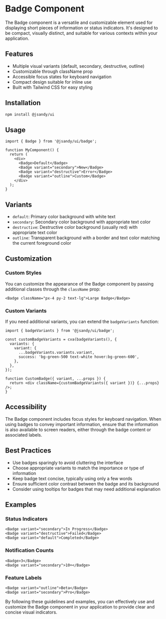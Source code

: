 # Badge Component

The Badge component is a versatile and customizable element used for displaying short pieces of information or status indicators. It's designed to be compact, visually distinct, and suitable for various contexts within your application.

## Features

- Multiple visual variants (default, secondary, destructive, outline)
- Customizable through className prop
- Accessible focus states for keyboard navigation
- Compact design suitable for inline use
- Built with Tailwind CSS for easy styling

## Installation

```bash
npm install @jsandy/ui
```

## Usage

```tsx
import { Badge } from '@jsandy/ui/badge';

function MyComponent() {
  return (
    <div>
      <Badge>Default</Badge>
      <Badge variant="secondary">New</Badge>
      <Badge variant="destructive">Error</Badge>
      <Badge variant="outline">Custom</Badge>
    </div>
  );
}
```

## Variants

- `default`: Primary color background with white text
- `secondary`: Secondary color background with appropriate text color
- `destructive`: Destructive color background (usually red) with appropriate text color
- `outline`: Transparent background with a border and text color matching the current foreground color

## Customization

### Custom Styles

You can customize the appearance of the Badge component by passing additional classes through the `className` prop:

```tsx
<Badge className="px-4 py-2 text-lg">Large Badge</Badge>
```

### Custom Variants

If you need additional variants, you can extend the `badgeVariants` function:

```tsx
import { badgeVariants } from '@jsandy/ui/badge';

const customBadgeVariants = cva(badgeVariants(), {
  variants: {
    variant: {
      ...badgeVariants.variants.variant,
      success: 'bg-green-500 text-white hover:bg-green-600',
    },
  },
});

function CustomBadge({ variant, ...props }) {
  return <div className={customBadgeVariants({ variant })} {...props} />;
}
```

## Accessibility

The Badge component includes focus styles for keyboard navigation. When using badges to convey important information, ensure that the information is also available to screen readers, either through the badge content or associated labels.

## Best Practices

- Use badges sparingly to avoid cluttering the interface
- Choose appropriate variants to match the importance or type of information
- Keep badge text concise, typically using only a few words
- Ensure sufficient color contrast between the badge and its background
- Consider using tooltips for badges that may need additional explanation

## Examples

### Status Indicators

```tsx
<Badge variant="secondary">In Progress</Badge>
<Badge variant="destructive">Failed</Badge>
<Badge variant="default">Completed</Badge>
```

### Notification Counts

```tsx
<Badge>3</Badge>
<Badge variant="secondary">10+</Badge>
```

### Feature Labels

```tsx
<Badge variant="outline">Beta</Badge>
<Badge variant="secondary">Pro</Badge>
```

By following these guidelines and examples, you can effectively use and customize the Badge component in your application to provide clear and concise visual indicators.
